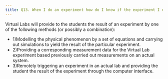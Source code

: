 ```yaml
---
title: Q13. When I do an experiment how do I know if the experiment I did is done correctly?
---
```

Virtual Labs will provide to the students the result of an experiment by one of the following methods (or possibly a combination):
 * 1)Modelling the physical phenomenon by a set of equations and carrying out simulations to yield the result of the particular experiment.
 * 2)Providing a corresponding measurement data for the Virtual Lab experiment based previously carried out measurements on an actual system. 
 * 3)Remotely triggering an experiment in an actual lab and providing the student the result of the experiment through the computer interface.